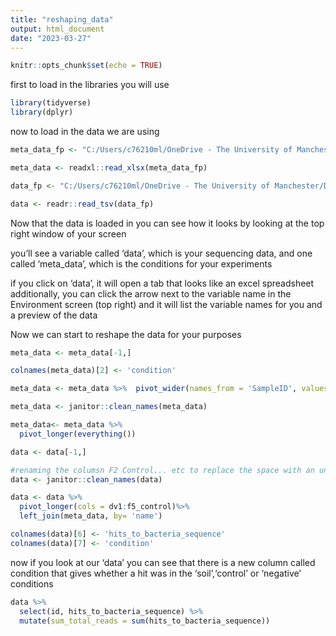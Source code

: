 ```yaml
---
title: "reshaping_data"
output: html_document
date: "2023-03-27"
---
```


```r
knitr::opts_chunk$set(echo = TRUE)
```

first to load in the libraries you will use
```r
library(tidyverse)
library(dplyr)
```

now to load in the data we are using
```r
meta_data_fp <- "C:/Users/c76210ml/OneDrive - The University of Manchester/Desktop/coffee_n_coding/data/metatable-master.xlsx"

meta_data <- readxl::read_xlsx(meta_data_fp)

data_fp <- "C:/Users/c76210ml/OneDrive - The University of Manchester/Desktop/coffee_n_coding/data/metadata.tsv"

data <- readr::read_tsv(data_fp)

```

Now that the data is loaded in you can see how it looks by looking at the top right window of your screen

you'll see a variable called 'data', which is your sequencing data, and one called 'meta_data', which is the conditions for your experiments

if you click on 'data', it will open a tab that looks like an excel spreadsheet
additionally, you can click the arrow next to the variable name in the Environment screen (top right) and it will list the variable names for you and a preview of the data

Now we can start to reshape the data for your purposes

```r

meta_data <- meta_data[-1,]

colnames(meta_data)[2] <- 'condition'

meta_data <- meta_data %>%  pivot_wider(names_from = 'SampleID', values_from = 'condition') 

meta_data <- janitor::clean_names(meta_data)

meta_data<- meta_data %>% 
  pivot_longer(everything())

data <- data[-1,] 

#renaming the columsn F2 Control... etc to replace the space with an underscore for manipulation purposes
data <- janitor::clean_names(data)

data <- data %>% 
  pivot_longer(cols = dv1:f5_control)%>% 
  left_join(meta_data, by= 'name')

colnames(data)[6] <- 'hits_to_bacteria_sequence'
colnames(data)[7] <- 'condition'
```

now if you look at our 'data' you can see that there is a new column called condition that gives whether a hit was in the 'soil','control' or 'negative' conditions

```r

data %>% 
  select(id, hits_to_bacteria_sequence) %>%
  mutate(sum_total_reads = sum(hits_to_bacteria_sequence))
```

